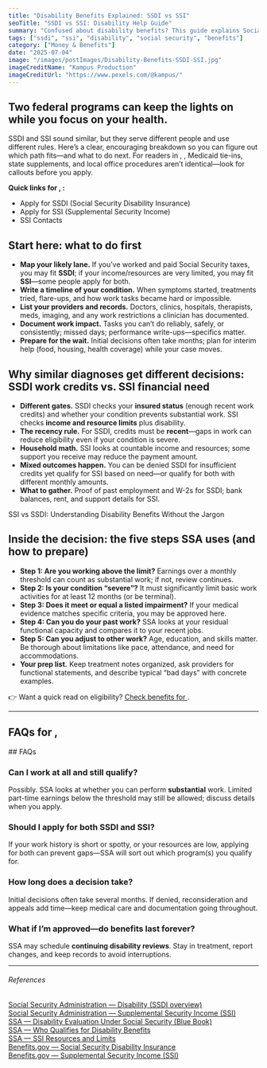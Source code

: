 ```yaml
---
title: "Disability Benefits Explained: SSDI vs SSI"
seoTitle: "SSDI vs SSI: Disability Help Guide"
summary: "Confused about disability benefits? This guide explains Social Security Disability Insurance (SSDI) and Supplemental Security Income (SSI), who qualifies, and how to apply."
tags: ["ssdi", "ssi", "disability", "social security", "benefits"]
category: ["Money & Benefits"]
date: "2025-07-04"
image: "/images/postImages/Disability-Benefits-SSDI-SSI.jpg"
imageCreditName: "Kampus Production"
imageCreditUrl: "https://www.pexels.com/@kampus/"
---
```


## Two federal programs can keep the lights on while you focus on your health.

SSDI and SSI sound similar, but they serve different people and use different rules. Here’s a clear, encouraging breakdown so you can figure out which path fits—and what to do next. <IfLocation>For readers in <City/>, <State/>, Medicaid tie-ins, state supplements, and local office procedures aren’t identical—look for <State/> callouts before you apply.</IfLocation>

<BenefitsCtaBanner focus="ssdi" copy="You may qualify for disability benefits or cash assistance." />

<IfLocation>
<div className="not-prose my-12 p-4 rounded-xl border border-[3px] bg-muted">
  <p className="mb-2"><strong>Quick links for <City/>, <State/>:</strong></p>
  <ul className="list-disc ml-5 space-y-1">
    <li><ResourceLink name="ssdi">Apply for SSDI (Social Security Disability Insurance)</ResourceLink></li>
    <li><ResourceLink name="ssi">Apply for SSI (Supplemental Security Income)</ResourceLink></li>
    <li><ResourceLink name="ssi" field="contact">SSI Contacts</ResourceLink></li>
  </ul>
</div>
</IfLocation>

## Start here: what to do first
- **Map your likely lane.** If you’ve worked and paid Social Security taxes, you may fit **SSDI**; if your income/resources are very limited, you may fit **SSI**—some people apply for both.
- **Write a timeline of your condition.** When symptoms started, treatments tried, flare-ups, and how work tasks became hard or impossible.
- **List your providers and records.** Doctors, clinics, hospitals, therapists, meds, imaging, and any work restrictions a clinician has documented.
- **Document work impact.** Tasks you can’t do reliably, safely, or consistently; missed days; performance write-ups—specifics matter.
- **Prepare for the wait.** Initial decisions often take months; plan for interim help (food, housing, health coverage) while your case moves.

## Why similar diagnoses get different decisions: SSDI work credits vs. SSI financial need
- **Different gates.** SSDI checks your **insured status** (enough recent work credits) and whether your condition prevents substantial work. SSI checks **income and resource limits** plus disability.
- **The recency rule.** For SSDI, credits must be **recent**—gaps in work can reduce eligibility even if your condition is severe.
- **Household math.** SSI looks at countable income and resources; some support you receive may reduce the payment amount.
- **Mixed outcomes happen.** You can be denied SSDI for insufficient credits yet qualify for SSI based on need—or qualify for both with different monthly amounts.
- **What to gather.** Proof of past employment and W-2s for SSDI; bank balances, rent, and support details for SSI.

<CrossLink href="./ssi-vs-ssdi-understanding-disability-benefits-without-the-jargon">SSI vs SSDI: Understanding Disability Benefits Without the Jargon</CrossLink>

## Inside the decision: the five steps SSA uses (and how to prepare)
- **Step 1: Are you working above the limit?** Earnings over a monthly threshold can count as substantial work; if not, review continues.
- **Step 2: Is your condition “severe”?** It must significantly limit basic work activities for at least 12 months (or be terminal).
- **Step 3: Does it meet or equal a listed impairment?** If your medical evidence matches specific criteria, you may be approved here.
- **Step 4: Can you do your past work?** SSA looks at your residual functional capacity and compares it to your recent jobs.
- **Step 5: Can you adjust to other work?** Age, education, and skills matter. Be thorough about limitations like pace, attendance, and need for accommodations.
- **Your prep list.** Keep treatment notes organized, ask providers for functional statements, and describe typical “bad days” with concrete examples.

<IfLocation>
<div className="mt-3">👉 Want a quick read on eligibility? <a href="/tools/check-benefits" className="underline">Check benefits for <City/></a>.</div>
</IfLocation>

---

<IfLocation>
  <h2>FAQs for <City/>, <State/></h2>
  <ResourceLink name="ssi" field="faqs" />
</IfLocation>

<IfNoLocation>
## FAQs

### Can I work at all and still qualify?
Possibly. SSA looks at whether you can perform **substantial** work. Limited part-time earnings below the threshold may still be allowed; discuss details when you apply.

### Should I apply for both SSDI and SSI?
If your work history is short or spotty, or your resources are low, applying for both can prevent gaps—SSA will sort out which program(s) you qualify for.

### How long does a decision take?
Initial decisions often take several months. If denied, reconsideration and appeals add time—keep medical care and documentation going throughout.

### What if I’m approved—do benefits last forever?
SSA may schedule **continuing disability reviews**. Stay in treatment, report changes, and keep records to avoid interruptions.
</IfNoLocation>

---
###### References

<div className="references">
<a href="https://www.ssa.gov/benefits/disability/" target="_blank" rel="noopener noreferrer">Social Security Administration — Disability (SSDI overview)</a><br />
<a href="https://www.ssa.gov/ssi/" target="_blank" rel="noopener noreferrer">Social Security Administration — Supplemental Security Income (SSI)</a><br />
<a href="https://www.ssa.gov/disability/professionals/bluebook/" target="_blank" rel="noopener noreferrer">SSA — Disability Evaluation Under Social Security (Blue Book)</a><br />
<a href="https://www.ssa.gov/benefits/disability/qualify.html" target="_blank" rel="noopener noreferrer">SSA — Who Qualifies for Disability Benefits</a><br />
<a href="https://www.ssa.gov/ssi/text-resources-ussi.htm" target="_blank" rel="noopener noreferrer">SSA — SSI Resources and Limits</a><br />
<a href="https://www.benefits.gov/benefit/4397" target="_blank" rel="noopener noreferrer">Benefits.gov — Social Security Disability Insurance</a><br />
<a href="https://www.benefits.gov/benefit/4419" target="_blank" rel="noopener noreferrer">Benefits.gov — Supplemental Security Income (SSI)</a>
</div>

